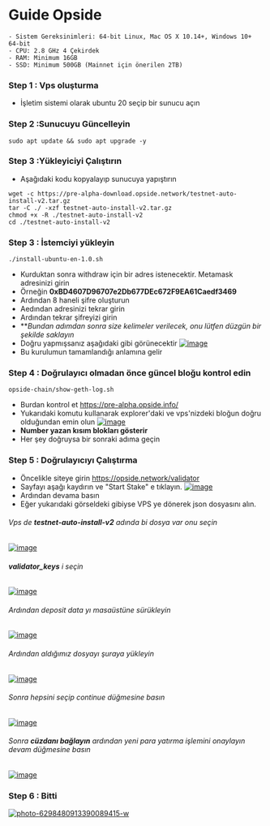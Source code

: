 # Guide Opside 

```:Opside'ı düzgün bir şekilde çalıştırmak için donanım gereksinimlerinin aşağıdaki gibi karşılanması önerilir.
- Sistem Gereksinimleri: 64-bit Linux, Mac OS X 10.14+, Windows 10+ 64-bit
- CPU: 2.8 GHz 4 Çekirdek
- RAM: Minimum 16GB
- SSD: Minimum 500GB (Mainnet için önerilen 2TB)
```

### Step 1 : Vps oluşturma 
- İşletim sistemi olarak ubuntu 20 seçip bir sunucu açın

### Step 2 :Sunucuyu Güncelleyin
```
sudo apt update && sudo apt upgrade -y

```
### Step 3 :Yükleyiciyi Çalıştırın

- Aşağıdaki kodu kopyalayıp sunucuya yapıştırın
```
wget -c https://pre-alpha-download.opside.network/testnet-auto-install-v2.tar.gz 
tar -C ./ -xzf testnet-auto-install-v2.tar.gz
chmod +x -R ./testnet-auto-install-v2
cd ./testnet-auto-install-v2 
```

### Step 3 : İstemciyi yükleyin
```
./install-ubuntu-en-1.0.sh
```
- Kurduktan sonra withdraw için bir adres istenecektir. Metamask adresinizi girin
- Örneğin **0xBD4607D96707e2Db677DEc672F9EA61Caedf3469**
- Ardından 8 haneli şifre oluşturun 
- Aedından adresinizi tekrar girin 
- Ardından tekrar şifreyizi girin
- ***Bundan adımdan sonra size kelimeler verilecek, onu lütfen düzgün bir şekilde saklayın*
- Doğru yapmışsanız aşağıdaki gibi görünecektir
<a href="https://ibb.co/BzKJTjy"><img src="https://i.ibb.co/w0rqpCS/image.png" alt="image" border="0"></a>
- Bu kurulumun tamamlandığı anlamına gelir

### Step 4 : Doğrulayıcı olmadan önce güncel bloğu kontrol edin
```
opside-chain/show-geth-log.sh
```
- Burdan kontrol et https://pre-alpha.opside.info/
- Yukarıdaki komutu kullanarak explorer'daki ve vps'nizdeki bloğun doğru olduğundan emin olun
<a href="https://imgbb.com/"><img src="https://i.ibb.co/q0p2Fdw/image.png" alt="image" border="0"></a>
-  **Number yazan kısım blokları gösterir**
- Her şey doğruysa bir sonraki adıma geçin

### Step 5 : Doğrulayıcıyı Çalıştırma
- Öncelikle siteye girin https://opside.network/validator
- Sayfayı aşağı kaydırın ve "Start Stake" e tıklayın.
<a href="https://ibb.co/R96Qqm9"><img src="https://i.ibb.co/SPmVz8P/image.png" alt="image" border="0"></a>
- Ardından devama basın
- Eğer yukarıdaki görseldeki gibiyse VPS ye dönerek json dosyasını alın.
###### Vps de  **testnet-auto-install-v2** adında bi dosya var onu seçin
<a href="https://ibb.co/DCC8ntP"><img src="https://i.ibb.co/mqqX7Gr/image.png" alt="image" border="0"></a>
###### **validator_keys** i seçin
<a href="https://imgbb.com/"><img src="https://i.ibb.co/WcVvxvc/image.png" alt="image" border="0"></a>
###### Ardından deposit data yı masaüstüne sürükleyin
<a href="https://imgbb.com/"><img src="https://i.ibb.co/2NV7Nb7/image.png" alt="image" border="0"></a><br />

###### Ardından aldığımız dosyayı şuraya yükleyin
<a href="https://ibb.co/Km2WFvH"><img src="https://i.ibb.co/4J8pPrx/image.png" alt="image" border="0"></a>
###### Sonra hepsini seçip continue düğmesine basın
<a href="https://ibb.co/9cKT7Ry"><img src="https://i.ibb.co/WG8yLSB/image.png" alt="image" border="0"></a>
###### Sonra **cüzdanı bağlayın** ardından yeni para yatırma işlemini onaylayın devam düğmesine basın
<a href="https://ibb.co/vDDwKq0"><img src="https://i.ibb.co/d77WzM8/image.png" alt="image" border="0"></a>

### Step 6 : Bitti
<a href="https://ibb.co/TTgfYgY"><img src="https://i.ibb.co/sPVfbVb/photo-6298480913390089415-w.jpg" alt="photo-6298480913390089415-w" border="0"></a>
